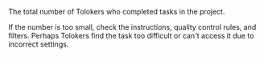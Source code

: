 The total number of Tolokers who completed tasks in the project.

<Cut title="Recommendations">

If the number is too small, check the instructions, quality control rules, and filters. Perhaps Tolokers find the task too difficult or can't access it due to incorrect settings.

</Cut>

